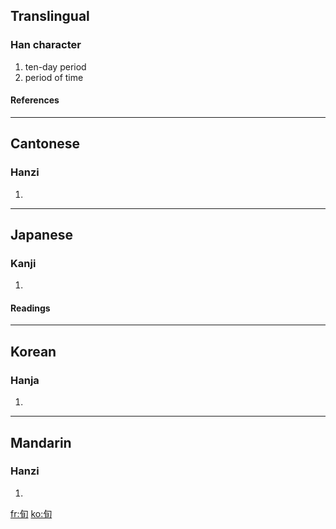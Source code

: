 ==Translingual==
===Han character===
{{Han char|rn=72|rad=日|as=02|sn=6|four=2762<sub>0</sub>|canj=心日 (PA)}}
# ten-day period
# period of time
====References====
{{Han ref|kx=0489.160|dkj=13746|dj=0850.130|hdz=21485.030|uh=65EC|ud=26092|bh=A6AF|bd=42671}}
----
==Cantonese==
===Hanzi===
{{yue-hanzi|jyut=|y=cheun4}}
# {{defn|Cantonese}}
----
==Japanese==
===Kanji===
{{ja-kanji|grade=c|rs=日02}}
# {{defn|Japanese}} 
====Readings====
{{ja-readings|on=[[じゅん]] (jun), [[しゅん]] (shun)|kun=[[あまねく]] (amaneku)}}
----
==Korean==
===Hanja===
{{ko-hanja|hangeul=순|eumhun=|rv=sun|mr=sun|y=swun}}
# {{defn|Korean}}
----
==Mandarin==
===Hanzi===
{{cmn-hanzi|pin=[[xún]] ([[xun2]])|wg=hsün<sup>2</sup>}}
# {{defn|Mandarin}}

[[fr:旬]]
[[ko:旬]]